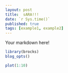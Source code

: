 ```yaml
---
layout: post
title:  sARA!!!
date: `r Sys.time()`
published: true
tags: [example1, example2]
---
```


Your markdown here!


```r
library(brocks)
blog_opts()
```



```r
plot(1:10)
```
